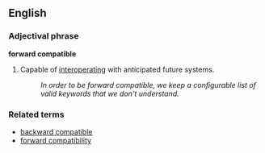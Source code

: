 ==English==

===Adjectival phrase===
'''forward compatible'''

# {{software}} Capable of [[interoperate|interoperating]] with anticipated future systems.
#: ''In order to be forward compatible, we keep a configurable list of valid keywords that we don't understand.''

===Related terms===
*[[backward compatible]]
*[[forward compatibility]]